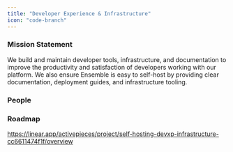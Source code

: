 ```yaml
---
title: "Developer Experience & Infrastructure"
icon: "code-branch"
---
```


### Mission Statement

We build and maintain developer tools, infrastructure, and documentation to improve the productivity and satisfaction of developers working with our platform. We also ensure Ensemble is easy to self-host by providing clear documentation, deployment guides, and infrastructure tooling.

### People

<CardGroup col={3}>
<Snippet file="profile/hazem.mdx" />
<Snippet file="profile/khaled.mdx" />
<Snippet file="profile/mo.mdx" />
<Snippet file="profile/kishan.mdx" />
</CardGroup>

### Roadmap

https://linear.app/activepieces/project/self-hosting-devxp-infrastructure-cc6611474f1f/overview